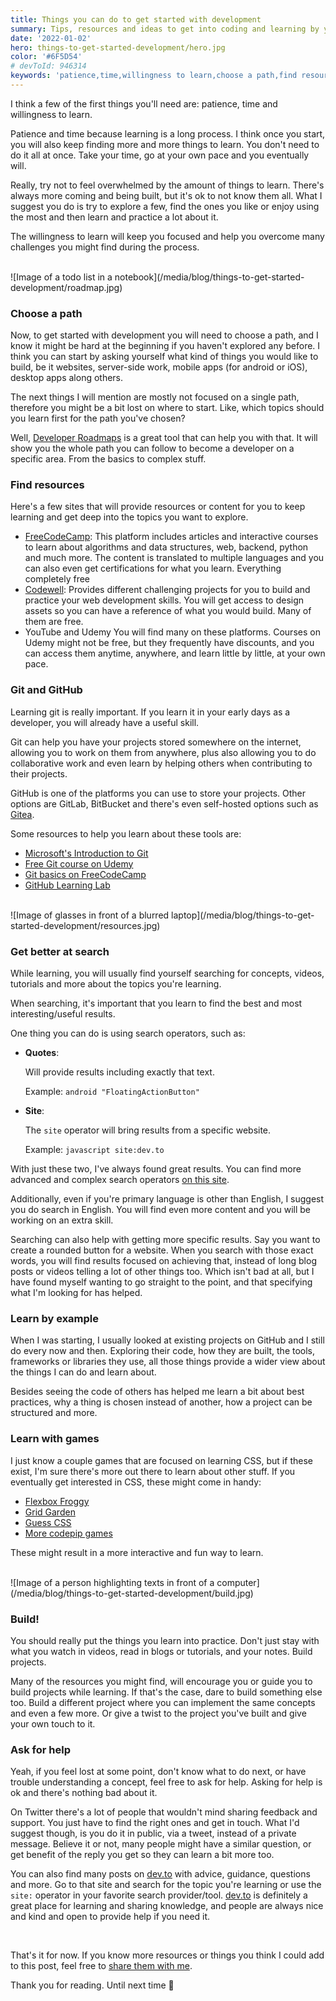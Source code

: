 ```yaml
---
title: Things you can do to get started with development
summary: Tips, resources and ideas to get into coding and learning by yourself
date: '2022-01-02'
hero: things-to-get-started-development/hero.jpg
color: '#6F5D54'
# devToId: 946314
keywords: 'patience,time,willingness to learn,choose a path,find resources,Git and GitHub,get better at search,learn by example'
---
```


I think a few of the first things you'll need are: patience, time and willingness to learn.

Patience and time because learning is a long process. I think once you start, you will also keep finding more and more things to learn. You don't need to do it all at once. Take your time, go at your own pace and you eventually will.

Really, try not to feel overwhelmed by the amount of things to learn. There's always more coming and being built, but it's ok to not know them all.
What I suggest you do is try to explore a few, find the ones you like or enjoy using the most and then learn and practice a lot about it.

The willingness to learn will keep you focused and help you overcome many challenges you might find during the process.

<br />
![Image of a todo list in a notebook](/media/blog/things-to-get-started-development/roadmap.jpg)
<br />

### Choose a path

Now, to get started with development you will need to choose a path, and I know it might be hard at the beginning if you haven't explored any before. I think you can start by asking yourself what kind of things you would like to build, be it websites, server-side work, mobile apps (for android or iOS), desktop apps along others.

The next things I will mention are mostly not focused on a single path, therefore you might be a bit lost on where to start. Like, which topics should you learn first for the path you've chosen?

Well, [Developer Roadmaps](https://roadmap.sh/) is a great tool that can help you with that. It will show you the whole path you can follow to become a developer on a specific area. From the basics to complex stuff.

### Find resources

Here's a few sites that will provide resources or content for you to keep learning and get deep into the topics you want to explore.

- [FreeCodeCamp](https://www.freecodecamp.org/):
  This platform includes articles and interactive courses to learn about algorithms and data structures, web, backend, python and much more. The content is translated to multiple languages and you can also even get certifications for what you learn. Everything completely free
- [Codewell](https://www.codewell.cc/):
  Provides different challenging projects for you to build and practice your web development skills. You will get access to design assets so you can have a reference of what you would build. Many of them are free.
- YouTube and Udemy
  You will find many on these platforms. Courses on Udemy might not be free, but they frequently have discounts, and you can access them anytime, anywhere, and learn little by little, at your own pace.

### Git and GitHub

Learning git is really important. If you learn it in your early days as a developer, you will already have a useful skill.

Git can help you have your projects stored somewhere on the internet, allowing you to work on them from anywhere, plus also allowing you to do collaborative work and even learn by helping others when contributing to their projects.

GitHub is one of the platforms you can use to store your projects. Other options are GitLab, BitBucket and there's even self-hosted options such as [Gitea](https://gitea.io/).

Some resources to help you learn about these tools are:

- [Microsoft's Introduction to Git](https://docs.microsoft.com/en-us/learn/modules/intro-to-git/)
- [Free Git course on Udemy](https://www.udemy.com/course/learngit/)
- [Git basics on FreeCodeCamp](https://www.freecodecamp.org/news/learn-the-basics-of-git-in-under-10-minutes-da548267cc91/)
- [GitHub Learning Lab](https://lab.github.com/)

<br />
![Image of glasses in front of a blurred laptop](/media/blog/things-to-get-started-development/resources.jpg)
<br />

### Get better at search

While learning, you will usually find yourself searching for concepts, videos, tutorials and more about the topics you're learning.

When searching, it's important that you learn to find the best and most interesting/useful results.

One thing you can do is using search operators, such as:

- **Quotes**:

  Will provide results including exactly that text.

  Example: `android "FloatingActionButton"`

- **Site**:

  The `site` operator will bring results from a specific website.

  Example: `javascript site:dev.to`

With just these two, I've always found great results. You can find more advanced and complex search operators [on this site](https://ahrefs.com/blog/google-advanced-search-operators/).

Additionally, even if you're primary language is other than English, I suggest you do search in English. You will find even more content and you will be working on an extra skill.

Searching can also help with getting more specific results. Say you want to create a rounded button for a website. When you search with those exact words, you will find results focused on achieving that, instead of long blog posts or videos telling a lot of other things too. Which isn't bad at all, but I have found myself wanting to go straight to the point, and that specifying what I'm looking for has helped.

### Learn by example

When I was starting, I usually looked at existing projects on GitHub and I still do every now and then. Exploring their code, how they are built, the tools, frameworks or libraries they use, all those things provide a wider view about the things I can do and learn about.

Besides seeing the code of others has helped me learn a bit about best practices, why a thing is chosen instead of another, how a project can be structured and more.

### Learn with games

I just know a couple games that are focused on learning CSS, but if these exist, I'm sure there's more out there to learn about other stuff. If you eventually get interested in CSS, these might come in handy:

- [Flexbox Froggy](https://flexboxfroggy.com/)
- [Grid Garden](https://cssgridgarden.com/)
- [Guess CSS](https://www.guess-css.app/)
- [More codepip games](https://codepip.com/games/)

These might result in a more interactive and fun way to learn.

<br />
![Image of a person highlighting texts in front of a computer](/media/blog/things-to-get-started-development/build.jpg)
<br />

### Build!

You should really put the things you learn into practice. Don't just stay with what you watch in videos, read in blogs or tutorials, and your notes. Build projects.

Many of the resources you might find, will encourage you or guide you to build projects while learning. If that's the case, dare to build something else too. Build a different project where you can implement the same concepts and even a few more. Or give a twist to the project you've built and give your own touch to it.

### Ask for help

Yeah, if you feel lost at some point, don't know what to do next, or have trouble understanding a concept, feel free to ask for help. Asking for help is ok and there's nothing bad about it.

On Twitter there's a lot of people that wouldn't mind sharing feedback and support. You just have to find the right ones and get in touch. What I'd suggest though, is you do it in public, via a tweet, instead of a private message. Believe it or not, many people might have a similar question, or get benefit of the reply you get so they can learn a bit more too.

You can also find many posts on [dev.to](https://dev.to/) with advice, guidance, questions and more. Go to that site and search for the topic you're learning or use the `site:` operator in your favorite search provider/tool. [dev.to](https://dev.to/) is definitely a great place for learning and sharing knowledge, and people are always nice and kind and open to provide help if you need it.

<br />

That's it for now. If you know more resources or things you think I could add to this post, feel free to [share them with me](/contact).

Thank you for reading. Until next time 👋
